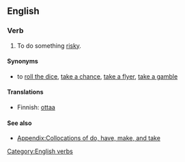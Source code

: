 ==English==

===Verb===
{{en-verb|head=[[take]] [[a]] [[risk]]|takes a risk|taking a risk|took a risk|taken a risk}}

# {{context|idiomatic}} To do something [[risky]].

====Synonyms====
* to [[roll the dice]], [[take a chance]], [[take a flyer]], [[take a gamble]]

====Translations====
{{trans-top|to do something risky}}
* Finnish: [[ottaa#Finnish|ottaa]] {{t+|fi|riski}}
{{trans-mid}}
{{trans-bottom}}

====See also====
* [[Appendix:Collocations of do, have, make, and take]]

[[Category:English verbs]]
